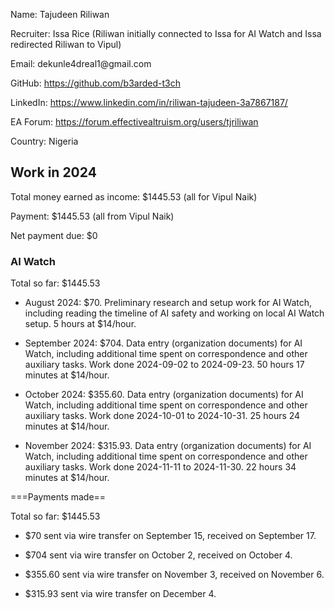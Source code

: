 Name: Tajudeen Riliwan

Recruiter: Issa Rice (Riliwan initially connected to Issa for AI Watch and Issa redirected Riliwan to Vipul)

Email: dekunle4dreal1@gmail.com

GitHub: https://github.com/b3arded-t3ch

LinkedIn: https://www.linkedin.com/in/riliwan-tajudeen-3a7867187/

EA Forum: https://forum.effectivealtruism.org/users/tjriliwan

Country: Nigeria

==Work in 2024==

Total money earned as income: $1445.53 (all for Vipul Naik)

Payment: $1445.53 (all from Vipul Naik)

Net payment due: $0

===AI Watch===

Total so far: $1445.53

* August 2024: $70. Preliminary research and setup work for AI Watch, including reading the timeline of AI safety and working on local AI Watch setup. 5 hours at $14/hour.

* September 2024: $704. Data entry (organization documents) for AI Watch, including additional time spent on correspondence and other auxiliary tasks. Work done 2024-09-02 to 2024-09-23. 50 hours 17 minutes at $14/hour.

* October 2024: $355.60. Data entry (organization documents) for AI Watch, including additional time spent on correspondence and other auxiliary tasks. Work done 2024-10-01 to 2024-10-31. 25 hours 24 minutes at $14/hour.

* November 2024: $315.93. Data entry (organization documents) for AI Watch, including additional time spent on correspondence and other auxiliary tasks. Work done 2024-11-11 to 2024-11-30. 22 hours 34 minutes at $14/hour.

===Payments made==

Total so far: $1445.53

* $70 sent via wire transfer on September 15, received on September 17.

* $704 sent via wire transfer on October 2, received on October 4.

* $355.60 sent via wire transfer on November 3, received on November 6.

* $315.93 sent via wire transfer on December 4.
